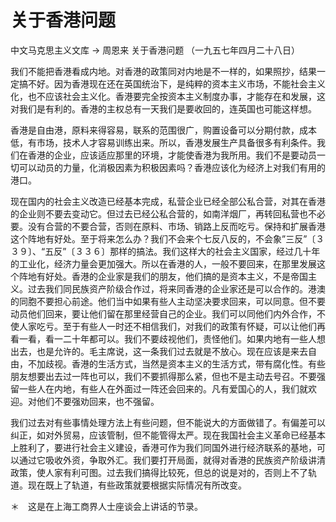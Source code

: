 # 关于香港问题

中文马克思主义文库 -> 周恩来
关于香港问题
（一九五七年四月二十八日）

我们不能把香港看成内地。对香港的政策同对内地是不一样的，如果照抄，结果一定搞不好。因为香港现在还在英国统治下，是纯粹的资本主义市场，不能社会主义化，也不应该社会主义化。香港要完全按资本主义制度办事，才能存在和发展，这对我们是有利的。香港的主权总有一天我们是要收回的，连英国也可能这样想。

香港是自由港，原料来得容易，联系的范围很广，购置设备可以分期付款，成本低，有市场，技术人才容易训练出来。所以，香港发展生产具备很多有利条件。我们在香港的企业，应该适应那里的环境，才能使香港为我所用。我们不是要动员一切可以动员的力量，化消极因素为积极因素吗？香港应该化为经济上对我们有用的港口。

现在国内的社会主义改造已经基本完成，私营企业已经全部公私合营，对其在香港的企业则不要去变动它。但过去已经公私合营的，如南洋烟厂，再转回私营也不必要。没有合营的不要合营，否则在原料、市场、销路上反而吃亏。保持和扩展香港这个阵地有好处。至于将来怎么办？我们不会来个七反八反的，不会象"三反"〔３３９〕、"五反"〔３３６〕那样的搞法。我们这样大的社会主义国家，经过几十年的工业化，经济力量会更加强大。所以在香港的人，一般不要回来，在那里发展这个阵地有好处。香港的企业家是我们的朋友，他们搞的是资本主义，不是帝国主义。过去我们同民族资产阶级合作过，将来同香港的企业家还是可以合作的。港澳的同胞不要担心前途。他们当中如果有些人主动坚决要求回来，可以同意。但不要动员他们回来，要让他们留在那里经营自己的企业。我们可以同他们内外合作，不使人家吃亏。至于有些人一时还不相信我们，对我们的政策有怀疑，可以让他们再看一看，看一二十年都可以。我们不要歧视他们，责怪他们。如果内地有一些人想出去，也是允许的。毛主席说，这一条我们过去就是不放心。现在应该是来去自由，不加歧视。香港的生活方式，当然是资本主义的生活方式，带有腐化性。有些朋友想要出去过一阵也可以，我们不要抓得那么紧，但也不是主动去号召。不要强留一些人在内地，有些人在外面过一阵还会回来的。凡有爱国心的人，我们就欢迎。对他们不要强劝回来，也不强留。

我们过去对有些事情处理方法上有些问题，但不能说大的方面做错了。有偏差可以纠正，如对外贸易，应该管制，但不能管得太严。现在我国社会主义革命已经基本上胜利了，要进行社会主义建设，香港可作为我们同国外进行经济联系的基地，可以通过它吸收外资，争取外汇。我们要打开局面，就得对香港的民族资产阶级讲清政策，使人家有利可图。过去我们搞得比较死，但总的说是对的，否则上不了轨道。现在既上了轨道，有些政策就要根据实际情况有所改变。

＊　这是在上海工商界人士座谈会上讲话的节录。

